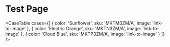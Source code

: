 
# Test Page

<CaseTable cases={[
  { color: 'Sunflower', sku: 'MKTM3ZM/A', image: 'link-to-image' },
  { color: 'Electric Orange', sku: 'MKTN3ZM/A', image: 'link-to-image' },
  { color: 'Cloud Blue', sku: 'MKTP3ZM/A', image: 'link-to-image' }
]} />
